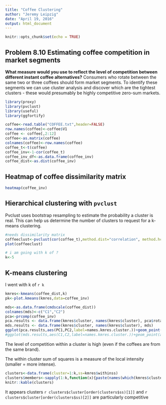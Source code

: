```yaml
---
title: "Coffee Clustering"
author: "Jeremy Leipzig"
date: "April 19, 2016"
output: html_document
---
```


```r
knitr::opts_chunk$set(echo = TRUE)
```

## Problem 8.10 Estimating coffee competition in market segments

**What measure would you use to reflect the level of competition between different instant coffee alternatives?**
Consumers who rotate between the same two or three coffees should form market segments. To identify these segments we can use cluster analysis and discover which are the tightest clusters - these would presumably be highly competitive zero-sum markets.

```r
library(proxy)
library(pvclust)
library(useful)
library(ggfortify)

coffee<-read.table("COFFEE.txt",header=FALSE)
row.names(coffee)<-coffee$V1
coffee <- coffee[,2:12]
coffee<-as.matrix(coffee)
colnames(coffee)<-row.names(coffee)
coffee_t<-t(coffee)
coffee_inv<-1-cor(coffee_t)
coffee_inv_df<-as.data.frame(coffee_inv)
coffee_dist<-as.dist(coffee_inv)
```

## Heatmap of coffee dissimilarity matrix
```r
heatmap(coffee_inv)
```

## Hierarchical clustering with `pvclust`
Pvclust uses bootstrap resampling to estimate the probability a cluster is real. This can help us determine the number of clusters to request for a k-means clustering.

```r
#needs dissimilarity matrix
coffeeclust<-pvclust(cor(coffee_t),method.dist="correlation", method.hclust="ward", nboot=1000)
plot(coffeeclust)
```

```r
# i am going with k of ?
k<-5
```

## K-means clustering
I went with k of `r k`
```r
kmres<-kmeans(coffee_dist,k)
pk<-plot.kmeans(kmres,data=coffee_inv)
```

```r
mds<-as.data.frame(cmdscale(coffee_dist))
colnames(mds)<-c("C1","C2")
pca<-prcomp(coffee_inv)
pca.results <- data.frame(kmres$cluster, names(kmres$cluster), pca$rotation)
mds.results <- data.frame(kmres$cluster, names(kmres$cluster), mds)
ggplot(pca.results,aes(PC1,PC2,label=names.kmres.cluster.))+geom_point(aes(color=as.character(kmres.cluster)))+geom_label(nudge_x=.05,nudge_y=.04)
#ggplot(mds.results,aes(C1,C2,label=names.kmres.cluster.))+geom_point(aes(color=as.factor(kmres.cluster)))+geom_label(nudge_x=.1,nudge_y=.03)
```

The level of competition within a cluster is high (even if the coffees are from the same brand).

The within cluster sum of squares is a measure of the local intensity (smaller = more intense).

```r
clusters<-data.frame(cluster=1:k,ss=kmres$withinss)
clusters$members<-sapply(1:k,function(x){paste(names(which(kmres$cluster==x)),collapse = ", ")})
knitr::kable(clusters)
```

It appears clusters `r clusters$cluster[order(clusters$ss)[1]]` and `r clusters$cluster[order(clusters$ss)[2]]` are particularly competitive